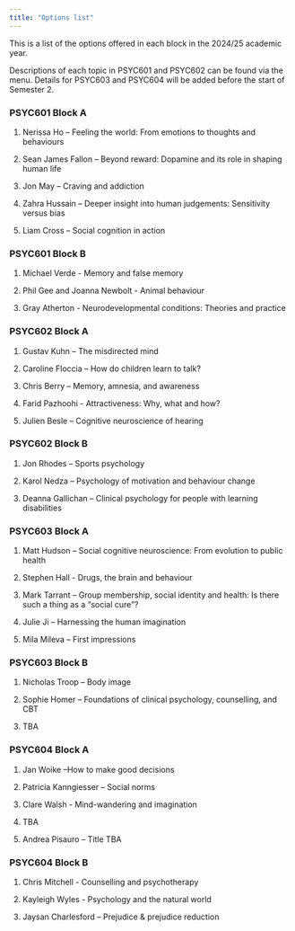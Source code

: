 ```yaml
---
title: "Options list"
---
```


This is a list of the options offered in each block in the 2024/25 academic year.

Descriptions of each topic in PSYC601 and PSYC602 can be found via the menu. Details for PSYC603 and PSYC604 will be added before the start of Semester 2.

### PSYC601 Block A

1.  Nerissa Ho -- Feeling the world: From emotions to thoughts and behaviours

2.  Sean James Fallon -- Beyond reward: Dopamine and its role in shaping human life

3.  Jon May -- Craving and addiction

4.  Zahra Hussain -- Deeper insight into human judgements: Sensitivity versus bias

5.  Liam Cross -- Social cognition in action

### PSYC601 Block B

1.  Michael Verde - Memory and false memory

2.  Phil Gee and Joanna Newbolt - Animal behaviour

3.  Gray Atherton - Neurodevelopmental conditions: Theories and practice

### PSYC602 Block A

1.  Gustav Kuhn -- The misdirected mind

2.  Caroline Floccia -- How do children learn to talk?

3.  Chris Berry -- Memory, amnesia, and awareness

4.  Farid Pazhoohi - Attractiveness: Why, what and how?

5.  Julien Besle -- Cognitive neuroscience of hearing

### PSYC602 Block B

1.  Jon Rhodes -- Sports psychology

2.  Karol Nedza -- Psychology of motivation and behaviour change

3.  Deanna Gallichan -- Clinical psychology for people with learning disabilities

### PSYC603 Block A

1.  Matt Hudson -- Social cognitive neuroscience: From evolution to public health

2.  Stephen Hall - Drugs, the brain and behaviour

3.  Mark Tarrant -- Group membership, social identity and health: Is there such a thing as a "social cure"?

4.  Julie Ji -- Harnessing the human imagination

5.  Mila Mileva -- First impressions

### PSYC603 Block B

1.  Nicholas Troop -- Body image

2.  Sophie Homer -- Foundations of clinical psychology, counselling, and CBT

3.  TBA

### PSYC604 Block A

1.  Jan Woike --How to make good decisions

2.  Patricia Kanngiesser -- Social norms

3.  Clare Walsh - Mind-wandering and imagination

4.  TBA

5.  Andrea Pisauro -- Title TBA

### PSYC604 Block B

1.  Chris Mitchell - Counselling and psychotherapy

2.  Kayleigh Wyles - Psychology and the natural world

3.  Jaysan Charlesford -- Prejudice & prejudice reduction
